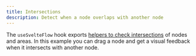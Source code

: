 ```yaml
---
title: Intersections
description: Detect when a node overlaps with another node
---
```


The `useSvelteFlow` hook exports [helpers to check intersections](/api-reference/types/svelte-flow-instance#intersections) of nodes and areas. In this example you can drag a node and get a visual feedback when it intersects with another node.

<RemoteCodeViewer route="examples/nodes/intersections" framework="svelte" />
